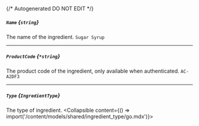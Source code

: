 {/* Autogenerated DO NOT EDIT  */}

##### `Name` *{`string`}*
The name of the ingredient.
`Sugar Syrup`

---
##### `ProductCode` *{`*string`}*
The product code of the ingredient, only available when authenticated.
`AC-A2DF3`

---
##### `Type` *{`IngredientType`}*
The type of ingredient.
<Collapsible content={() => import('/content/models/shared/ingredient_type/go.mdx')}>
</Collapsible>

